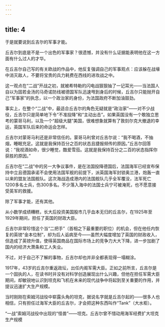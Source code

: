 ```yaml
---
---
---
```

title: 4
---



于是就要说到丘吉尔的军事才能。

丘吉尔到底是不是一个出色的军事家？很遗憾，并没有什么证据能表明他在这一方面有什么过人的才华。

在丘吉尔自己写的有关欧战的作品中，他反复强调自己的军事观点：应该躲在战壕中消灭敌人，不要将宝贵的兵力耗费在西线的进攻战之中。

这一观点在“二战”开战之初，就被希特勒的闪电战狠狠抽了一记耳光——当法国人自以为固若金汤的马奇诺防线被德国军队迅速甩到身后的时候，丘吉尔只能抛开自己“军事家”的执念，以一个政治家的身份，为法国政府不断加油鼓劲。

事实上，在整个“二战”中，最适合丘吉尔的角色无疑就是“政治家”——对不少战役，丘吉尔只是简单地下令“不准投降”和“主动出击”。如果英国没有一个敢独立思考的蒙哥马利，以及一个“超级大腿”美国，很难想象就算有了敦刻尔克大撤退的幸运，英国军队后来的命运会怎样。

丘吉尔对蒙哥马利还是非常信任的。蒙哥马利曾对丘吉尔说：“我不喝酒，不抽烟，睡眠充足。这就是我保持百分之百的状态且捷报频传的原因。”丘吉尔回答说：“我视酒如命，很少睡觉，酷爱雪茄。这就是我保持百分之二百的状态指挥你获胜的原因。”

丘吉尔在“二战”中的另一大争议事件，是在法国投降德国后，法国海军已经宣布保持中立且德国承诺不会使用法国军舰的前提下，派英国海军封锁奥兰港，炮轰一直以来的盟友法国舰队。这次海战造成港内的法国舰队几乎全军覆没，法军死亡1200多名士兵，伤300多名。不少落入海中的法国士兵宁可被淹死，也不愿意接受英军的救援。

除了军事才能，还有其他。

从小数学成绩糟糕，长大后投资美国股市几乎血本无归的丘吉尔，在1925年至1929年期间，担任了英国的财政大臣。

丘吉尔非常珍惜这个当“二把手”（首相之下最重要的职位）的机会，但在他任内恢复的英镑“金本位制”，却为后人诟病至今——虽然大幅度增加了英国的财政收入，但造成了英镑升值，使得英国商品在国际市场上的竞争力大大下降，进一步加剧了国内的经济大萧条和工人失业。

不过，对于自己不了解的事物，丘吉尔却也并非全都表现得一塌糊涂。

1917年，43岁的丘吉尔重返政坛，出任内阁军需大臣。正如之前所言，丘吉尔是一个固执的人，在读书时并没有对科学创造展现出什么兴趣，但他在担任军需大臣期间，却敏锐地认识到坦克和飞机在未来的现代战争中将起到至关重要的作用，并提议迅速扩大生产规模。

当时刚刚在索姆河战役中崭露头角的坦克，据说名字就是丘吉尔起的——很多人也相信，只有担任过海军大臣的丘吉尔，才会把这种东西叫作“Tank”（大水柜）。

“一战”索姆河战役中出现的“怪兽”——坦克。丘吉尔曾不惜动用海军经费扩大坦克生产规模